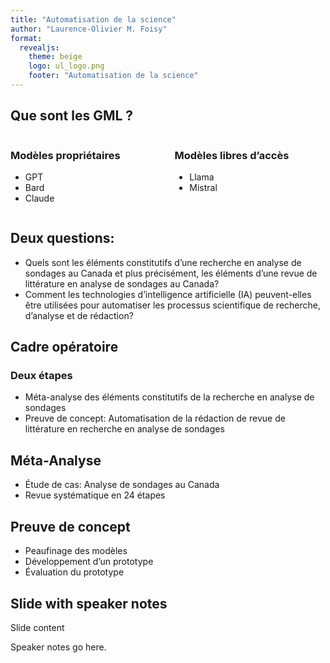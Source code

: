 ```yaml
---
title: "Automatisation de la science"
author: "Laurence-Olivier M. Foisy"
format:
  revealjs: 
    theme: beige
    logo: ul_logo.png
    footer: "Automatisation de la science"
---
```


## Que sont les GML ?

:::: {.columns}

::: {.column width="50%"}
### Modèles propriétaires
- GPT
- Bard
- Claude
:::

::: {.column width="50%"}
### Modèles libres d'accès
- Llama
- Mistral
:::

::::

## Deux questions:
- Quels sont les éléments constitutifs d'une recherche en analyse de sondages au Canada et plus précisément, les éléments d'une revue de littérature en analyse de sondages au Canada?
- Comment les technologies d'intelligence artificielle (IA) peuvent-elles être utilisées pour automatiser les processus scientifique de recherche, d'analyse et de rédaction?

## Cadre opératoire
### Deux étapes

- Méta-analyse des éléments constitutifs de la recherche en analyse de sondages
- Preuve de concept: Automatisation de la rédaction de revue de littérature en recherche en analyse de sondages

## Méta-Analyse {background-color="aquamarine"}

- Étude de cas: Analyse de sondages au Canada
- Revue systématique en 24 étapes

## Preuve de concept

::: {.incremental}
- Peaufinage des modèles
- Développement d'un prototype
- Évaluation du prototype
:::

## Slide with speaker notes

Slide content

::: {.notes}
Speaker notes go here.
:::